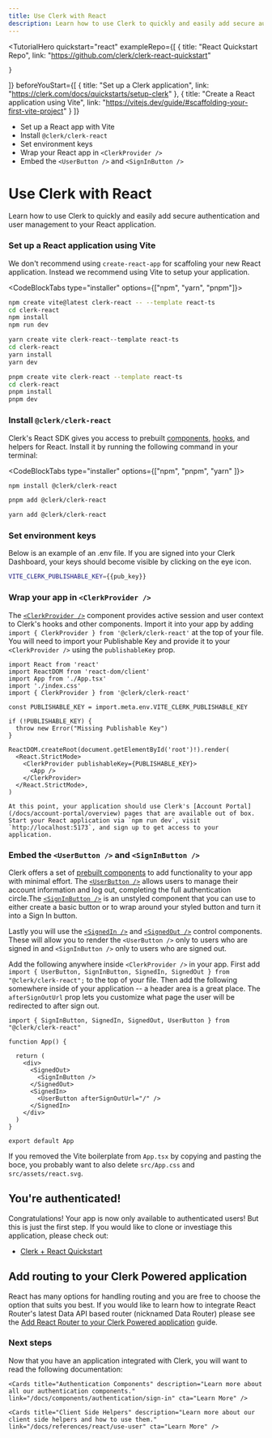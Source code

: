 ```yaml
---
title: Use Clerk with React
description: Learn how to use Clerk to quickly and easily add secure authentication and user management to your React application.
---
```


<TutorialHero 
  quickstart="react"
  exampleRepo={[ 
    {
      title: "React Quickstart Repo",
      link: "https://github.com/clerk/clerk-react-quickstart"
      
    }
  ]}
  beforeYouStart={[
    {
      title: "Set up a Clerk application",
      link: "https://clerk.com/docs/quickstarts/setup-clerk"
    },
    {
      title: "Create a React application using Vite",
      link: "https://vitejs.dev/guide/#scaffolding-your-first-vite-project"
    }
  ]}
>
- Set up a React app with Vite
- Install `@clerk/clerk-react`
- Set environment keys
- Wrap your React app in `<ClerkProvider />`
- Embed the `<UserButton />` and `<SignInButton />`
</TutorialHero>



# Use Clerk with React

Learn how to use Clerk to quickly and easily add secure authentication and user management to your React application.

<Steps>

### Set up a React application using Vite

We don't recommend using `create-react-app` for scaffoling your new React application. Instead we recommend using Vite to setup your application. 

<CodeBlockTabs type="installer" options={["npm", "yarn", "pnpm"]}>
  ```bash filename="terminal"
  npm create vite@latest clerk-react -- --template react-ts
  cd clerk-react
  npm install
  npm run dev

  ```

  ```bash filename="terminal"
  yarn create vite clerk-react--template react-ts
  cd clerk-react
  yarn install
  yarn dev
  ```

  ```bash filename="terminal"
  pnpm create vite clerk-react --template react-ts
  cd clerk-react
  pnpm install
  pnpm dev
  ```

</CodeBlockTabs>


### Install `@clerk/clerk-react`

Clerk's React SDK gives you access to prebuilt [components](/docs/components/overview), [hooks](/docs/references/react/use-user), and helpers for React. Install it by running the following command in your terminal:

<CodeBlockTabs type="installer" options={["npm", "pnpm", "yarn" ]}>
  ```bash filename="terminal"
  npm install @clerk/clerk-react
  ```

  ```bash filename="terminal"
  pnpm add @clerk/clerk-react
  ```

  ```bash filename="terminal"
  yarn add @clerk/clerk-react
  ```
</CodeBlockTabs>

### Set environment keys

Below is an example of an .env file. If you are signed into your Clerk Dashboard, your keys should become visible by clicking on the eye icon.

<InjectKeys>

```sh filename=".env"
VITE_CLERK_PUBLISHABLE_KEY={{pub_key}}
```

</InjectKeys>

### Wrap your app in `<ClerkProvider />`

The [`<ClerkProvider />`](/docs/components/clerk-provider) component provides active session and user context to Clerk's hooks and other components. Import it into your app by adding `import { ClerkProvider } from '@clerk/clerk-react'` at the top of your file. You will need to import your Publishable Key and provide it to your `<ClerkProvider />` using the `publishableKey` prop. 


```tsx filename="src/main.tsx" {5, 7, 9-11, 15, 17}
import React from 'react'
import ReactDOM from 'react-dom/client'
import App from './App.tsx'
import './index.css'
import { ClerkProvider } from '@clerk/clerk-react'

const PUBLISHABLE_KEY = import.meta.env.VITE_CLERK_PUBLISHABLE_KEY

if (!PUBLISHABLE_KEY) {
  throw new Error("Missing Publishable Key")
}

ReactDOM.createRoot(document.getElementById('root')!).render(
  <React.StrictMode>
    <ClerkProvider publishableKey={PUBLISHABLE_KEY}>
      <App />
    </ClerkProvider>
  </React.StrictMode>,
)

At this point, your application should use Clerk's [Account Portal](/docs/account-portal/overview) pages that are available out of box. Start your React application via `npm run dev`, visit `http://localhost:5173`, and sign up to get access to your application. 
```
### Embed the `<UserButton />` and `<SignInButton />`

Clerk offers a set of [prebuilt components](/docs/components/overview) to add functionality to your app with minimal effort. The [`<UserButton />`](/docs/components/user/user-button) allows users to manage their account information and log out, completing the full authentication circle.The [`<SignInButton />`](/docs/components/unstyled/sign-in-button) is an unstyled component that you can use to either create a basic button or to wrap around your styled button and turn it into a Sign In button.

Lastly you will use the [`<SignedIn />`](/docs/components/control/signed-in) and [`<SignedOut />`](/docs/components/control/signed-out) control components. These will allow you to render the `<UserButton />` only to users who are signed in and `<SignInButton />` only to users who are signed out.

Add the following anywhere inside `<ClerkProvider />` in your app. First add `import { UserButton, SignInButton, SignedIn, SignedOut } from "@clerk/clerk-react";` to the top of your file. Then add the following somewhere inside of your application -- a header area is a great place. The `afterSignOutUrl` prop lets you customize what page the user will be redirected to after sign out.

```tsx filename="src/App.tsx {1, 7-12}
import { SignInButton, SignedIn, SignedOut, UserButton } from "@clerk/clerk-react"

function App() {

  return (
    <div>
      <SignedOut>
        <SignInButton />
      </SignedOut>
      <SignedIn>
        <UserButton afterSignOutUrl="/" />
      </SignedIn>
    </div>
  )
}

export default App
```

If you removed the Vite boilerplate from `App.tsx` by copying and pasting the boce, you probably want to also delete `src/App.css` and `src/assets/react.svg`.

</Steps>

## You're authenticated!

Congratulations! Your app is now only available to authenticated users! But this is just the first step. If you would like to clone or investiage this application, please check out:

* [Clerk + React Quickstart](https://github.com/clerk/clerk-react-quickstart)

## Add routing to your Clerk Powered application

React has many options for handling routing and you are free to choose the option that suits you best. If you would like to learn how to integrate React Router's latest Data API based router (nicknamed Data Router) please see the [Add React Router to your Clerk Powered application](/docs/references/react/add-react-router) guide. 


### Next steps

Now that you have an application integrated with Clerk, you will want to read the following documentation:

<div className="container mx-auto my-4">
  <div className="grid grid-cols-1 gap-6 md:grid-cols-2">
    <Cards title="Customization & Localization" description="Learn how to customize and localize the Clerk components." link="/docs/components/customization/overview" cta="Learn More" />

    <Cards title="Authentication Components" description="Learn more about all our authentication components." link="/docs/components/authentication/sign-in" cta="Learn More" />

    <Cards title="Client Side Helpers" description="Learn more about our client side helpers and how to use them." link="/docs/references/react/use-user" cta="Learn More" />
  </div>
</div>
